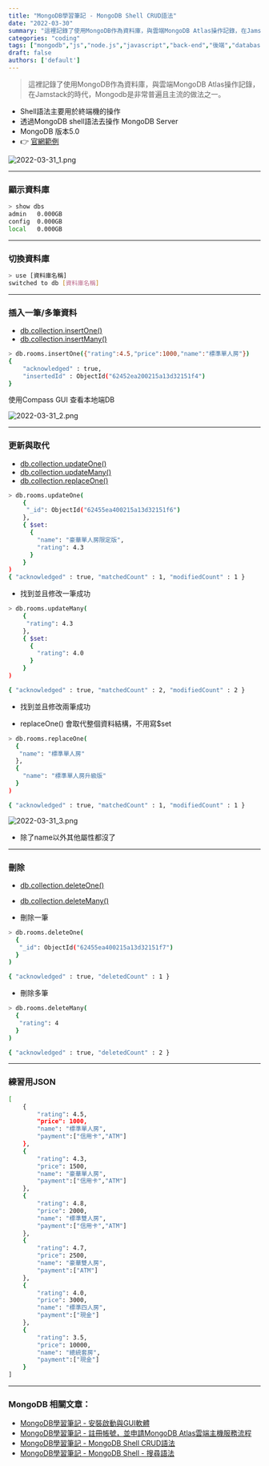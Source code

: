 ```yaml
---
title: "MongoDB學習筆記 - MongoDB Shell CRUD語法"
date: "2022-03-30"
summary: "這裡記錄了使用MongoDB作為資料庫，與雲端MongoDB Atlas操作記錄，在Jamstack的時代，Mongodb是非常普遍且主流的做法之一。"
categories: "coding"
tags: ["mongodb","js","node.js","javascript","back-end","後端","database","db","Jamstack"]
draft: false
authors: ['default']
---
```


> 這裡記錄了使用MongoDB作為資料庫，與雲端MongoDB Atlas操作記錄，在Jamstack的時代，Mongodb是非常普遍且主流的做法之一。

- Shell語法主要用於終端機的操作
- 透過MongoDB shell語法去操作 MongoDB Server
- MongoDB 版本5.0
- 👉 [官網範例](https://www.mongodb.com/docs/manual/crud/)

![2022-03-31_1.png](/static/images/blog/mongodb-3/2022-03-31_1.png)

---


### 顯示資料庫

```bash
> show dbs
admin   0.000GB
config  0.000GB
local   0.000GB
```

---


### 切換資料庫

```bash
> use [資料庫名稱]
switched to db [資料庫名稱]
```

---


### 插入一筆/多筆資料

- [db.collection.insertOne()](https://www.mongodb.com/docs/manual/reference/method/db.collection.insertOne/#mongodb-method-db.collection.insertOne)
- [db.collection.insertMany()](https://www.mongodb.com/docs/manual/reference/method/db.collection.insertMany/#mongodb-method-db.collection.insertMany)



```bash
> db.rooms.insertOne({"rating":4.5,"price":1000,"name":"標準單人房"})
{
	"acknowledged" : true,
	"insertedId" : ObjectId("62452ea200215a13d32151f4")
}
```

使用Compass GUI 查看本地端DB

![2022-03-31_2.png](/static/images/blog/mongodb-3/2022-03-31_2.png)


---


### 更新與取代

- [db.collection.updateOne()](https://www.mongodb.com/docs/manual/reference/method/db.collection.updateOne/#mongodb-method-db.collection.updateOne)
- [db.collection.updateMany()](https://www.mongodb.com/docs/manual/reference/method/db.collection.updateMany/#mongodb-method-db.collection.updateMany)
- [db.collection.replaceOne()](https://www.mongodb.com/docs/manual/reference/method/db.collection.replaceOne/#mongodb-method-db.collection.replaceOne)



```bash
> db.rooms.updateOne(
    {
     "_id": ObjectId("62455ea400215a13d32151f6")
    },
    { $set:
      {
        "name": "豪華單人房限定版",
        "rating": 4.3
      }
    }
)
{ "acknowledged" : true, "matchedCount" : 1, "modifiedCount" : 1 }
```

- 找到並且修改一筆成功

```bash
> db.rooms.updateMany(
    {
     "rating": 4.3
    },
    { $set:
      {
        "rating": 4.0
      }
    }
)

{ "acknowledged" : true, "matchedCount" : 2, "modifiedCount" : 2 }
```

- 找到並且修改兩筆成功

- replaceOne() 會取代整個資料結構，不用寫$set

```bash
> db.rooms.replaceOne(
  {
   "name": "標準單人房"
  },
  {
    "name": "標準單人房升級版"
  }
)

{ "acknowledged" : true, "matchedCount" : 1, "modifiedCount" : 1 }
```

![2022-03-31_3.png](/static/images/blog/mongodb-3/2022-03-31_3.png)

- 除了name以外其他屬性都沒了


---


### 刪除

- [db.collection.deleteOne()](https://www.mongodb.com/docs/manual/reference/method/db.collection.deleteOne/#mongodb-method-db.collection.deleteOne)
- [db.collection.deleteMany()](https://www.mongodb.com/docs/manual/reference/method/db.collection.deleteMany/#mongodb-method-db.collection.deleteMany)

- 刪除一筆

```bash
> db.rooms.deleteOne(
  {
   "_id": ObjectId("62455ea400215a13d32151f7")
  }
)

{ "acknowledged" : true, "deletedCount" : 1 }
```

- 刪除多筆

```bash
> db.rooms.deleteMany(
  {
   "rating": 4
  }
)

{ "acknowledged" : true, "deletedCount" : 2 }
```

---

### 練習用JSON

```bash
[
    {
        "rating": 4.5,
        "price": 1000,
        "name": "標準單人房",
        "payment":["信用卡","ATM"]
    },
    {
        "rating": 4.3,
        "price": 1500,
        "name": "豪華單人房",
        "payment":["信用卡","ATM"]
    },
    {
        "rating": 4.8,
        "price": 2000,
        "name": "標準雙人房",
        "payment":["信用卡","ATM"]
    },
    {
        "rating": 4.7,
        "price": 2500,
        "name": "豪華雙人房",
        "payment":["ATM"]
    },
    {
        "rating": 4.0,
        "price": 3000,
        "name": "標準四人房",
        "payment":["現金"]
    },
    {
        "rating": 3.5,
        "price": 10000,
        "name": "總統套房",
        "payment":["現金"]
    }
]
```


---

### MongoDB 相關文章：
- <a href="/blog/learn-mongodb/mongodb-1">MongoDB學習筆記 - 安裝啟動與GUI軟體</a><br/>
- <a href="/blog/learn-mongodb/mongodb-2">MongoDB學習筆記 - 註冊帳號，並申請MongoDB Atlas雲端主機服務流程</a><br/>
- <a href="/blog/learn-mongodb/mongodb-3">MongoDB學習筆記 - MongoDB Shell CRUD語法</a><br/>
- <a href="/blog/learn-mongodb/mongodb-4">MongoDB學習筆記 - MongoDB Shell - 搜尋語法</a><br/>
